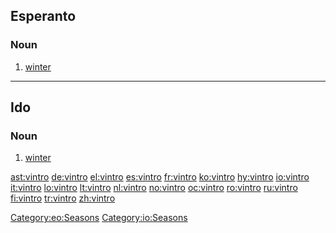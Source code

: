 ==Esperanto==
===Noun===
{{eo-noun}}

# [[winter]]

[[Category:eo:Seasons]]
----

==Ido==
===Noun===
{{infl|io|noun}}
# [[winter]]

[[Category:io:Seasons]]

[[ast:vintro]]
[[de:vintro]]
[[el:vintro]]
[[es:vintro]]
[[fr:vintro]]
[[ko:vintro]]
[[hy:vintro]]
[[io:vintro]]
[[it:vintro]]
[[lo:vintro]]
[[lt:vintro]]
[[nl:vintro]]
[[no:vintro]]
[[oc:vintro]]
[[ro:vintro]]
[[ru:vintro]]
[[fi:vintro]]
[[tr:vintro]]
[[zh:vintro]]